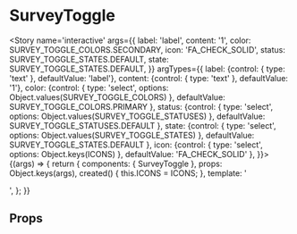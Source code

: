 


<Meta title='atoms/SurveyToggle' component={SurveyToggle} />

# SurveyToggle

<Story name='interactive'
	   args={{
		   label: 'label',
		   content: '1',
		   color: SURVEY_TOGGLE_COLORS.SECONDARY,
		   icon: 'FA_CHECK_SOLID',
		   status: SURVEY_TOGGLE_STATES.DEFAULT,
		   state: SURVEY_TOGGLE_STATES.DEFAULT,
	   }}
	   argTypes={{
		   label: {control: { type: 'text' }, defaultValue: 'label'},
		   content: {control: { type: 'text' }, defaultValue: '1'},
		   color: {control: { type: 'select', options: Object.values(SURVEY_TOGGLE_COLORS) }, defaultValue: SURVEY_TOGGLE_COLORS.PRIMARY },
		   status: {control: { type: 'select', options: Object.values(SURVEY_TOGGLE_STATUSES) }, defaultValue: SURVEY_TOGGLE_STATUSES.DEFAULT },
		   state: {control: { type: 'select', options: Object.values(SURVEY_TOGGLE_STATES) }, defaultValue: SURVEY_TOGGLE_STATES.DEFAULT },
		   icon: {control: { type: 'select', options: Object.keys(ICONS) }, defaultValue: 'FA_CHECK_SOLID' },
	   }}>
	{(args) => {
		return {
			components: { SurveyToggle },
			props: Object.keys(args),
			created() {
				this.ICONS = ICONS;
			},
			template: '<div style="background-color:#e5e5e5"><survey-toggle :label="label"  :color="color" :content="content" :icon="ICONS[icon]" :status="status" :state="state" /></div>',
		};
	}}
</Story>

## Props

<Props of={SurveyToggle} />
